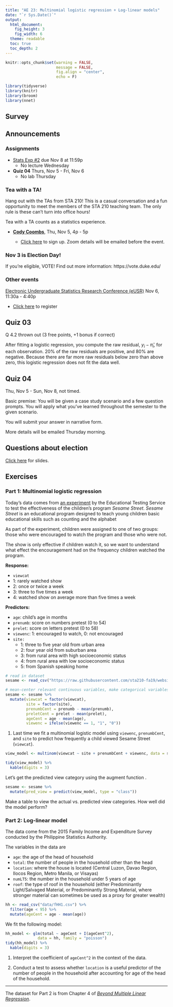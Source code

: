 ```yaml
---
title: "AE 23: Multinomial logistic regression + Log-linear models"
date: "`r Sys.Date()`"
output: 
  html_document: 
    fig_height: 3
    fig_width: 6
  theme: readable
  toc: true
  toc_depth: 2
---
```



```r
knitr::opts_chunk$set(warning = FALSE, 
                      message = FALSE, 
                      fig.align = "center", 
                      echo = F)
```


```r
library(tidyverse)
library(knitr)
library(broom)
library(nnet)
```

## Survey 

## Announcements

### Assignments 

- [Stats Exp #2](https://sta210-fa20.netlify.app/hw/stat-experience.html) due Nov 8 at 11:59p 
  - No lecture Wednesday 

- **Quiz 04** Thurs, Nov 5 - Fri, Nov 6
  - No lab Thursday

### Tea with a TA!

Hang out with the TAs from STA 210! This is a casual conversation and a fun opportunity to meet the members of the STA 210 teaching team. The only rule is these can't turn into office hours! 

Tea with a TA counts as a statistics experience.

- [**Cody Coombs**](www.linkedin.com/in/cody-coombs-3b8034158), Thu, Nov 5, 4p - 5p

  - [Click here](https://forms.gle/qCm63S4jUUXdnmFJ9) to sign up. Zoom details will be emailed before the event. 

### Nov 3 is Election Day! 

If you're eligible, VOTE! Find out more information: https://vote.duke.edu/

### Other events 

[Electronic Undergraduate Statistics Research Conference (eUSR)](https://www.causeweb.org/usproc/eusrc/2020) Nov 6, 11:30a - 4:40p

- [Click here](https://www.causeweb.org/usproc/eusrc/2020/register) to register 

## Quiz 03

Q 4.2 thrown out (3 free points, +1 bonus if correct)

After fitting a logistic regression, you compute the raw residual,  $y_i - \hat{\pi}_i$, for each observation. 20% of the raw residuals are positive, and 80% are negative.
Because there are far more raw residuals below zero than above zero, this logistic regression does not fit the data well.

## Quiz 04

Thu, Nov 5 - Sun, Nov 8, not timed.

Basic premise: You will be given a case study scenario and a few question prompts. You will apply what you've learned throughout the semester to the given scenario.

You will submit your answer in narrative form. 

More details will be emailed Thursday morning.

## Questions about election 

[Click here](https://sta210-fa20.netlify.app/slides/election-questions.html) for slides.

## Exercises 

### Part 1: Multinomial logistic regression

Today's data comes from [an experiment](https://files.eric.ed.gov/fulltext/ED122799.pdf) by the Educational Testing Service to test the effectiveness of the children's program *Sesame Street*. *Sesame Street* is an educational program designed to teach young children basic educational skills such as counting and the alphabet

As part of the experiment, children were assigned to one of two groups: those who were encouraged to watch the program and those who were not.

The show is only effective if children watch it, so we want to understand what effect the encouragement had on the frequency children watched the program.

**Response:**

- `viewcat`
 + 1: rarely watched show
 + 2: once or twice a week
 + 3: three to five times a week
 + 4: watched show on average more than five times a week
 
**Predictors:**

- `age`: child's age in months
- `prenumb`: score on numbers pretest (0 to 54)
- `prelet`: score on letters pretest (0 to 58)
- `viewenc`: 1: encouraged to watch, 0: not encouraged
- `site:`
  + 1: three to five year old from urban area
  + 2: four year old from suburban area
  + 3: from rural area with high socioeconomic status
  + 4: from rural area with low socioeconomic status
  + 5: from Spanish speaking home

```r
# read in dataset
sesame <- read_csv("https://raw.githubusercontent.com/sta210-fa19/website/master/docs/appex/data/sesame.csv")
```

```r
# mean-center relevant continuous variables, make categorical variables factors
sesame <- sesame %>% 
  mutate(viewcat = factor(viewcat), 
         site = factor(site), 
         prenumbCent = prenumb - mean(prenumb), 
         preletCent = prelet - mean(prelet), 
         ageCent = age - mean(age),
         viewenc = ifelse(viewenc == 1, "1", "0"))
```

1. Last time we fit a multinomial logistic model using `viewenc`, `prenumbCent`, and `site` to predict how frequently a child viewed Sesame Street (`viewcat`). 

```r
view_model <- multinom(viewcat ~ site + prenumbCent + viewenc, data = sesame)
```

```r
tidy(view_model) %>%
  kable(digits = 3)
```

Let's get the predicted view category using the augment function .

```r
sesame <- sesame %>%
  mutate(pred_view = predict(view_model, type = "class"))
```

Make a table to view the actual vs. predicted view categories. How well did the model perform?

### Part 2: Log-linear model 

The data come from the 2015 Family Income and Expenditure Survey conducted by the Philippine Statistics Authority. 

The variables in the data are

- `age`: the age of the head of household
- `total`: the number of people in the household other than the head
- `location`: where the house is located (Central Luzon, Davao Region, Ilocos Region, Metro Manila, or Visayas)
- `numLT5`: the number in the household under 5 years of age
- `roof`: the type of roof in the household (either Predominantly Light/Salvaged Material, or Predominantly Strong Material, where stronger material can sometimes be used as a proxy for greater wealth)

```r
hh <- read_csv("data/fHH1.csv") %>%
  filter(age < 95) %>%
  mutate(ageCent = age - mean(age))
```

We fit the following model: 

```r
hh_model <- glm(total ~ ageCent + I(ageCent^2),
              data = hh, family = "poisson")
tidy(hh_model) %>%
  kable(digits = 3)
```

1. Interpret the coefficient of `ageCent^2` in the context of the data. 

2. Conduct a test to assess whether `location` is a useful predictor of the number of people in the household after accounting for age of the head of the household.

<hr>

The dataset for Part 2 is from  Chapter 4 of  [*Beyond Multiple Linear Regression*](https://bookdown.org/roback/bookdown-bysh/ch-poissonreg.html).

